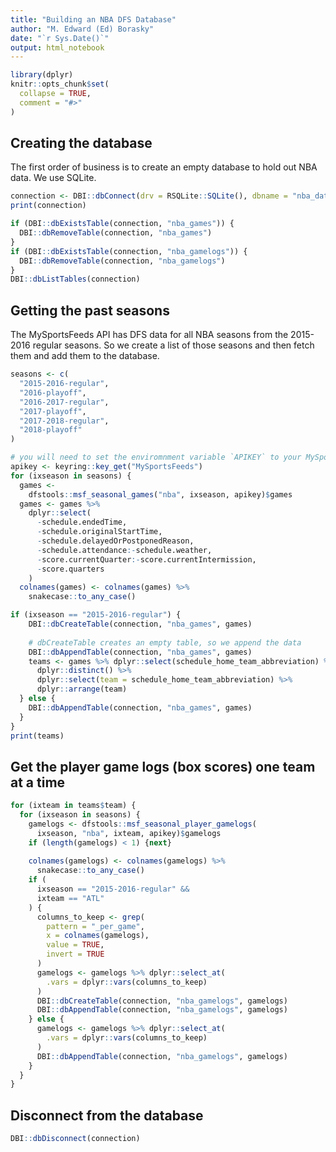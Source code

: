 ```yaml
---
title: "Building an NBA DFS Database"
author: "M. Edward (Ed) Borasky"
date: "`r Sys.Date()`"
output: html_notebook
---
```


```r
library(dplyr)
knitr::opts_chunk$set(
  collapse = TRUE,
  comment = "#>"
)
```

## Creating the database
The first order of business is to create an empty database to hold out NBA data. We use SQLite.

```r
connection <- DBI::dbConnect(drv = RSQLite::SQLite(), dbname = "nba_data.sqlite")
print(connection)

if (DBI::dbExistsTable(connection, "nba_games")) {
  DBI::dbRemoveTable(connection, "nba_games")
}
if (DBI::dbExistsTable(connection, "nba_gamelogs")) {
  DBI::dbRemoveTable(connection, "nba_gamelogs")
}
DBI::dbListTables(connection)
```

## Getting the past seasons
The MySportsFeeds API has DFS data for all NBA seasons from the 2015-2016 regular seasons. So we create a list of those seasons and then fetch them and add them to the database.

```r
seasons <- c(
  "2015-2016-regular",
  "2016-playoff",
  "2016-2017-regular",
  "2017-playoff",
  "2017-2018-regular",
  "2018-playoff"
)

# you will need to set the enviromnment variable `APIKEY` to your MySportsFeeds API v2.0 API key
apikey <- keyring::key_get("MySportsFeeds")
for (ixseason in seasons) {
  games <-
    dfstools::msf_seasonal_games("nba", ixseason, apikey)$games
  games <- games %>%
    dplyr::select(
      -schedule.endedTime,
      -schedule.originalStartTime,
      -schedule.delayedOrPostponedReason,
      -schedule.attendance:-schedule.weather,
      -score.currentQuarter:-score.currentIntermission,
      -score.quarters
    )
  colnames(games) <- colnames(games) %>% 
    snakecase::to_any_case()

if (ixseason == "2015-2016-regular") {
    DBI::dbCreateTable(connection, "nba_games", games)
    
    # dbCreateTable creates an empty table, so we append the data
    DBI::dbAppendTable(connection, "nba_games", games)
    teams <- games %>% dplyr::select(schedule_home_team_abbreviation) %>% 
      dplyr::distinct() %>%
      dplyr::select(team = schedule_home_team_abbreviation) %>% 
      dplyr::arrange(team)
  } else {
    DBI::dbAppendTable(connection, "nba_games", games)
  }
}
print(teams)
```

## Get the player game logs (box scores) one team at a time

```r
for (ixteam in teams$team) {
  for (ixseason in seasons) {
    gamelogs <- dfstools::msf_seasonal_player_gamelogs(
      ixseason, "nba", ixteam, apikey)$gamelogs
    if (length(gamelogs) < 1) {next}
    
    colnames(gamelogs) <- colnames(gamelogs) %>% 
      snakecase::to_any_case()
    if (
      ixseason == "2015-2016-regular" &&
      ixteam == "ATL"
    ) {
      columns_to_keep <- grep(
        pattern = "_per_game", 
        x = colnames(gamelogs),
        value = TRUE, 
        invert = TRUE
      )
      gamelogs <- gamelogs %>% dplyr::select_at(
        .vars = dplyr::vars(columns_to_keep)
      )
      DBI::dbCreateTable(connection, "nba_gamelogs", gamelogs)
      DBI::dbAppendTable(connection, "nba_gamelogs", gamelogs)
    } else {
      gamelogs <- gamelogs %>% dplyr::select_at(
        .vars = dplyr::vars(columns_to_keep)
      )
      DBI::dbAppendTable(connection, "nba_gamelogs", gamelogs)
    }
  }
}


```

## Disconnect from the database
```r
DBI::dbDisconnect(connection)

```

